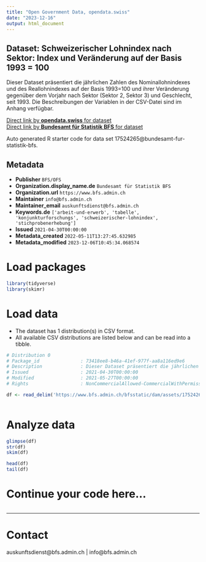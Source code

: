 ```yaml
---
title: "Open Government Data, opendata.swiss"
date: "2023-12-16"
output: html_document
---
```


## Dataset: Schweizerischer Lohnindex nach Sektor: Index und Veränderung auf der Basis 1993 = 100

Dieser Dataset präsentiert die jährlichen Zahlen des Nominallohnindexes und des Reallohnindexes auf der Basis 1993=100 und ihrer Veränderung gegenüber dem Vorjahr nach Sektor (Sektor 2, Sektor 3) und Geschlecht, seit 1993. Die Beschreibungen der Variablen in der CSV-Datei sind im Anhang verfügbar.

[Direct link by **opendata.swiss** for dataset](https://opendata.swiss/de/dataset/schweizerischer-lohnindex-nach-sektor-index-und-veranderung-auf-der-basis-1993-1001)<br>
[Direct link by **Bundesamt für Statistik BFS** for dataset](https://www.bfs.admin.ch/asset/de/ts-x-03.04.03.00.04)

Auto generated R starter code for data set 17524265@bundesamt-fur-statistik-bfs.

## Metadata

- **Publisher** `BFS/OFS`
- **Organization.display_name.de** `Bundesamt für Statistik BFS`
- **Organization.url** `https://www.bfs.admin.ch`
- **Maintainer** `info@bfs.admin.ch`
- **Maintainer_email** `auskunftsdienst@bfs.admin.ch`
- **Keywords.de** `['arbeit-und-erwerb', 'tabelle', 'konjunkturforschungs', 'schweizerischer-lohnindex', 'stichprobenerhebung']`
- **Issued** `2021-04-30T00:00:00`
- **Metadata_created** `2022-05-11T13:27:45.632985`
- **Metadata_modified** `2023-12-06T10:45:34.068574`


# Load packages

```r

library(tidyverse)
library(skimr)

```

# Load data

-   The dataset has 1 distribution(s) in CSV format.
-   All available CSV distributions are listed below and can be read into a tibble.

```r

# Distribution 0
# Package_id               : 73418ee8-b46a-41ef-977f-aa8a116ed9e6
# Description              : Dieser Dataset präsentiert die jährlichen Zahlen des Nominallohnindexes und des Reallohnindexes auf der Basis 1993=100 und ihrer Veränderung gegenüber dem Vorjahr nach Sektor (Sektor 2, Sektor 3) und Geschlecht, seit 1993. Die Beschreibungen der Variablen in der CSV-Datei sind im Anhang verfügbar.
# Issued                   : 2021-04-30T00:00:00
# Modified                 : 2021-05-27T00:00:00
# Rights                   : NonCommercialAllowed-CommercialWithPermission-ReferenceRequired

df <- read_delim('https://www.bfs.admin.ch/bfsstatic/dam/assets/17524269/master')



```

# Analyze data

```r

glimpse(df)
str(df)
skim(df)

head(df)
tail(df)

```

# Continue your code here...

```r

```

------------------------------------------------------------------------

# Contact

auskunftsdienst@bfs.admin.ch | info@bfs.admin.ch
